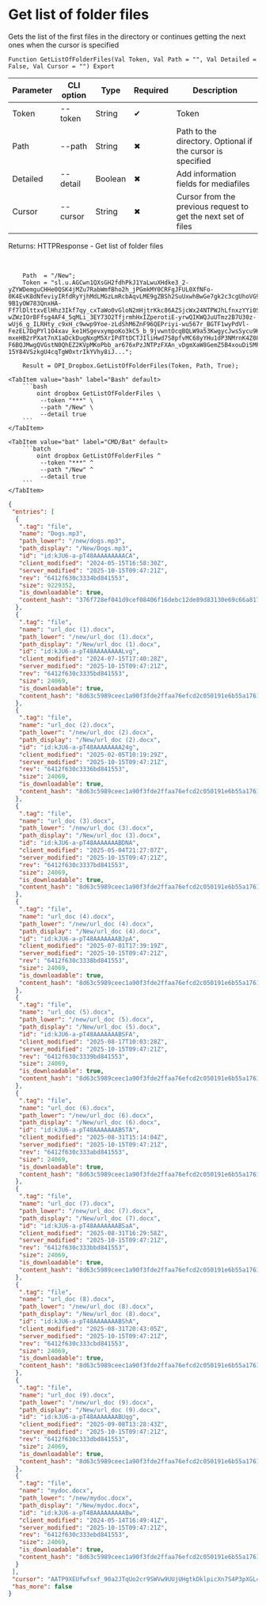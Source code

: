 ﻿---
sidebar_position: 2
description: Get list of folder files and other functions to work with Dropbox in the Open Integration Package, a free open-source integration library for 1C:Enterprise 8, OneScript and CLI
keywords: [1C, 1С, 1С:Enterprise, 1С:Enterprise 8.3, API, Integration, Services, Exchange, OneScript, CLI, Dropbox]
---


# Get list of folder files
 Gets the list of the first files in the directory or continues getting the next ones when the cursor is specified



`Function GetListOfFolderFiles(Val Token, Val Path = "", Val Detailed = False, Val Cursor = "") Export`

  | Parameter | CLI option | Type | Required | Description |
  |-|-|-|-|-|
  | Token | --token | String | &#x2714; | Token |
  | Path | --path | String | &#x2716; | Path to the directory. Optional if the cursor is specified |
  | Detailed | --detail | Boolean | &#x2716; | Add information fields for mediafiles |
  | Cursor | --cursor | String | &#x2716; | Cursor from the previous request to get the next set of files |

  
  Returns:  HTTPResponse - Get list of folder files

<br/>



```bsl title="1C:Enterprise/OneScript code example"
    Path  = "/New";
    Token = "sl.u.AGCwn1QXsGH2fdhPkJ1YaLwuXHdke3_2-yZYWDemguCHHe0QSK4jMZu7RabWmfBho2h_jPGmkMY0CRFgJFUL0XfNFo-0K4EvK8dNfeviyIRfdRyYjhMdLMGzLmRcbAqvLME9gZBSh2SuUxwhBwGe7gk2c3cgUhoVG9PF6oppzMJDgi_Gvg7r2hcrVtTDp-9B1yOW783QnxHA-Ff7lDlttxvElHhz3Ikf7qy_cxTaWo0vGloN2mHjtrKkc86AZSjcWx24NTPWJhLfnxzYYi0SmcjM_LKJypDZ9XgNY2O7WNLcvBU7onVsZx-wZWzIOrBFfsg4AF4_5qMLi_3EY73O2TfjrmhHxIZperotiE-yrwQIKWQJuUTmz2B7U30z-wUj6_g_ILRHty_c9xH_c9wwp9Yoe-zLdShM6ZnF96QEPriyi-wu567r_BGTF1wyPdVl-FezEL7DqPYl1O4xav_ke1HSgevxympoKo3kC5_b_9jvwntOcqBQLW9a53KwgycJwsSycu9KLSI7-mxeHB2rPXat7nX1aDckDugNxgM5XrIPdTtDCTJIliHwd7S8pfvMC68yYHu1dP3NMrnK4Z08LRgNG5DKJWiI1eSqNXb_KpYw8QSa3Z98Z-F6BQJMwgQVGstN0QhEZ2KVpMKoPbb_ar676xPzJNTPzFXAn_vDgmXaW8GemZ5B4xouDiSMF67r-15Y84VSzkgU4cqTgW0xtrIkYVhy8iJ...";

    Result = OPI_Dropbox.GetListOfFolderFiles(Token, Path, True);
```
 

 <Tabs>
  
    <TabItem value="bash" label="Bash" default>
        ```bash
            oint dropbox GetListOfFolderFiles \
             --token "***" \
             --path "/New" \
             --detail true
        ```
    </TabItem>
  
    <TabItem value="bat" label="CMD/Bat" default>
        ```batch
            oint dropbox GetListOfFolderFiles ^
             --token "***" ^
             --path "/New" ^
             --detail true
        ```
    </TabItem>
</Tabs>


```json title="Result"
{
 "entries": [
  {
   ".tag": "file",
   "name": "Dogs.mp3",
   "path_lower": "/new/dogs.mp3",
   "path_display": "/New/Dogs.mp3",
   "id": "id:kJU6-a-pT48AAAAAAAAACA",
   "client_modified": "2024-05-15T16:58:30Z",
   "server_modified": "2025-10-15T09:47:21Z",
   "rev": "6412f630c3334bd841553",
   "size": 9229352,
   "is_downloadable": true,
   "content_hash": "376f728ef041d9cef08406f16debc12de89d83130e69c66a817fd834d2d82dc2"
  },
  {
   ".tag": "file",
   "name": "url_doc (1).docx",
   "path_lower": "/new/url_doc (1).docx",
   "path_display": "/New/url_doc (1).docx",
   "id": "id:kJU6-a-pT48AAAAAAAALvg",
   "client_modified": "2024-07-15T17:40:28Z",
   "server_modified": "2025-10-15T09:47:21Z",
   "rev": "6412f630c3335bd841553",
   "size": 24069,
   "is_downloadable": true,
   "content_hash": "8d63c5989ceec1a90f3fde2ffaa76efcd2c050191e6b55a1761e4e352590bd8c"
  },
  {
   ".tag": "file",
   "name": "url_doc (2).docx",
   "path_lower": "/new/url_doc (2).docx",
   "path_display": "/New/url_doc (2).docx",
   "id": "id:kJU6-a-pT48AAAAAAAA24g",
   "client_modified": "2025-02-05T10:19:29Z",
   "server_modified": "2025-10-15T09:47:21Z",
   "rev": "6412f630c3336bd841553",
   "size": 24069,
   "is_downloadable": true,
   "content_hash": "8d63c5989ceec1a90f3fde2ffaa76efcd2c050191e6b55a1761e4e352590bd8c"
  },
  {
   ".tag": "file",
   "name": "url_doc (3).docx",
   "path_lower": "/new/url_doc (3).docx",
   "path_display": "/New/url_doc (3).docx",
   "id": "id:kJU6-a-pT48AAAAAAABDNA",
   "client_modified": "2025-05-04T21:27:07Z",
   "server_modified": "2025-10-15T09:47:21Z",
   "rev": "6412f630c3337bd841553",
   "size": 24069,
   "is_downloadable": true,
   "content_hash": "8d63c5989ceec1a90f3fde2ffaa76efcd2c050191e6b55a1761e4e352590bd8c"
  },
  {
   ".tag": "file",
   "name": "url_doc (4).docx",
   "path_lower": "/new/url_doc (4).docx",
   "path_display": "/New/url_doc (4).docx",
   "id": "id:kJU6-a-pT48AAAAAAABJpA",
   "client_modified": "2025-07-01T17:39:19Z",
   "server_modified": "2025-10-15T09:47:21Z",
   "rev": "6412f630c3338bd841553",
   "size": 24069,
   "is_downloadable": true,
   "content_hash": "8d63c5989ceec1a90f3fde2ffaa76efcd2c050191e6b55a1761e4e352590bd8c"
  },
  {
   ".tag": "file",
   "name": "url_doc (5).docx",
   "path_lower": "/new/url_doc (5).docx",
   "path_display": "/New/url_doc (5).docx",
   "id": "id:kJU6-a-pT48AAAAAAABSFA",
   "client_modified": "2025-08-17T10:03:28Z",
   "server_modified": "2025-10-15T09:47:21Z",
   "rev": "6412f630c3339bd841553",
   "size": 24069,
   "is_downloadable": true,
   "content_hash": "8d63c5989ceec1a90f3fde2ffaa76efcd2c050191e6b55a1761e4e352590bd8c"
  },
  {
   ".tag": "file",
   "name": "url_doc (6).docx",
   "path_lower": "/new/url_doc (6).docx",
   "path_display": "/New/url_doc (6).docx",
   "id": "id:kJU6-a-pT48AAAAAAABSTA",
   "client_modified": "2025-08-31T15:14:04Z",
   "server_modified": "2025-10-15T09:47:21Z",
   "rev": "6412f630c333abd841553",
   "size": 24069,
   "is_downloadable": true,
   "content_hash": "8d63c5989ceec1a90f3fde2ffaa76efcd2c050191e6b55a1761e4e352590bd8c"
  },
  {
   ".tag": "file",
   "name": "url_doc (7).docx",
   "path_lower": "/new/url_doc (7).docx",
   "path_display": "/New/url_doc (7).docx",
   "id": "id:kJU6-a-pT48AAAAAAABSaA",
   "client_modified": "2025-08-31T16:29:58Z",
   "server_modified": "2025-10-15T09:47:21Z",
   "rev": "6412f630c333bbd841553",
   "size": 24069,
   "is_downloadable": true,
   "content_hash": "8d63c5989ceec1a90f3fde2ffaa76efcd2c050191e6b55a1761e4e352590bd8c"
  },
  {
   ".tag": "file",
   "name": "url_doc (8).docx",
   "path_lower": "/new/url_doc (8).docx",
   "path_display": "/New/url_doc (8).docx",
   "id": "id:kJU6-a-pT48AAAAAAABShA",
   "client_modified": "2025-08-31T20:43:05Z",
   "server_modified": "2025-10-15T09:47:21Z",
   "rev": "6412f630c333cbd841553",
   "size": 24069,
   "is_downloadable": true,
   "content_hash": "8d63c5989ceec1a90f3fde2ffaa76efcd2c050191e6b55a1761e4e352590bd8c"
  },
  {
   ".tag": "file",
   "name": "url_doc (9).docx",
   "path_lower": "/new/url_doc (9).docx",
   "path_display": "/New/url_doc (9).docx",
   "id": "id:kJU6-a-pT48AAAAAAABUqg",
   "client_modified": "2025-09-08T13:28:43Z",
   "server_modified": "2025-10-15T09:47:21Z",
   "rev": "6412f630c333dbd841553",
   "size": 24069,
   "is_downloadable": true,
   "content_hash": "8d63c5989ceec1a90f3fde2ffaa76efcd2c050191e6b55a1761e4e352590bd8c"
  },
  {
   ".tag": "file",
   "name": "mydoc.docx",
   "path_lower": "/new/mydoc.docx",
   "path_display": "/New/mydoc.docx",
   "id": "id:kJU6-a-pT48AAAAAAAAABw",
   "client_modified": "2024-05-14T16:49:41Z",
   "server_modified": "2025-10-15T09:47:21Z",
   "rev": "6412f630c333ebd841553",
   "size": 24069,
   "is_downloadable": true,
   "content_hash": "8d63c5989ceec1a90f3fde2ffaa76efcd2c050191e6b55a1761e4e352590bd8c"
  }
 ],
 "cursor": "AATP9XEUfwfsxf_90a2JTqUo2cr9SWVw9UUjUHgtkDklpicXn7S4P3pXGL4ovCV4yYLTQSfiWYbf60AptOY7Nhy3fcYZ4-JZFCSIAGbLRtdskxA8Gy7SAXZkIVEAI4Veuqoyg1hJQDUWylq-pNBQ4ESxMhob7DP1OYbn_JR9fIE95yhDWF8kuyGW20uKSafasi-f8eJWu8Zdb3ywWygUH4sM",
 "has_more": false
}
```
